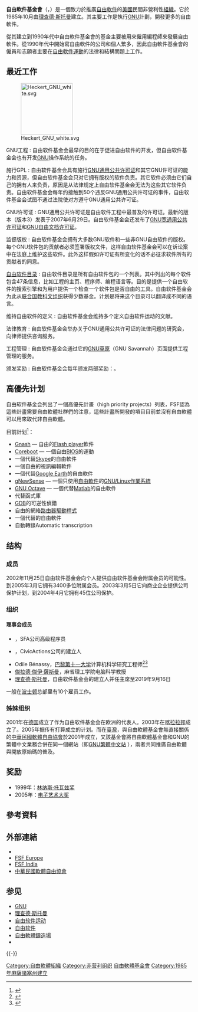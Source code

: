 {{citation style|time=2017-06-05T13:01:43+00:00}}
{{trivia|time=2017-06-05T13:01:43+00:00}}
{{noteTA
| G1 = IT
| G2 =免費牌照
| G3 = PP
| G4 = CR}}
{{Infobox organization
| name                = 自由軟體基金會
| native_name         = Free Software Foundation
| image               = Free Software Foundation logo and wordmark.svg
| image_border        =
| size                = 250px
| caption             =
| map                 =
| msize               =
| mcaption            =
| abbreviation        = FSF
| motto               = 自由软件，自由社会（Free Software, Free Society）
| formation           = {{start date and age|1985|10|04}}<ref>{{cite web|url = http://corp.sec.state.ma.us/CorpWeb/CorpSearch/CorpSummary.aspx?FEIN=042888848&SEARCH_TYPE=1|publisher = Secretary of Commonwealth of Massachusetts|title = Corporations Division Entity Summary for ID Number: 042888848|accessdate = 2014-10-04|archive-date = 2020-10-19|archive-url = https://web.archive.org/web/20201019083941/http://corp.sec.state.ma.us/CorpWeb/CorpSearch/CorpSummary.aspx?FEIN=042888848&SEARCH_TYPE=1|dead-url = no}}</ref>
| extinction          =
| type                = [[501(c)#501(c)(3)|501(c)(3)]] [[非营利组织|非营利组织]]
| status              = 基金会
| purpose             = Educational
| headquarters        = {{美國}}[[馬薩諸塞州|馬薩諸塞州]][[波士頓|波士頓]]
| location            =
| region_served       = 全球
| membership          = 私人和企业赞助人
| language            =
| leader_title        = 主席
| leader_name         = 
| main_organ          =
| parent_organization =
| affiliations        = [[软件自由法律中心|软件自由法律中心]]
| num_staff           = 12<ref>{{cite web |url = https://www.fsf.org/about/staff/ |title = Staff of the Free Software Foundation |accessdate = 2015-01-24 |archive-date = 2012-11-24 |archive-url = https://web.archive.org/web/20121124045543/http://www.fsf.org/about/staff |dead-url = no }}</ref>
| num_volunteers      =
| budget              = $1,136,393 （2014年度）<ref name="IRS Form 990">{{cite web|title=2014 Free Software Foundation IRS Form 990|url=http://static.fsf.org/nosvn/Form990_FY2014.pdf|accessdate=24 November 2015|archive-date=2021-03-04|archive-url=https://web.archive.org/web/20210304224411/https://static.fsf.org/nosvn/Form990_FY2014.pdf|dead-url=no}}</ref>
| remarks             =
| website             = {{official URL}}
}}

'''自由軟件基金會'''（{{lang-en |Free Software Foundation}}，{{lang | en |'''FSF'''}}）是一個致力於推廣[[自由軟件|自由軟件]]的[[美國|美國]]民間非營利性[[组织_(社会学)|組織]]。它於1985年10月由[[理查德·斯托曼|理查德·斯托曼]]建立。其主要工作是執行[[GNU|GNU]]計劃，開發更多的自由軟件。

從其建立到1990年代中自由軟件基金會的基金主要被用來僱用編程師來發展自由軟件。從1990年代中開始寫自由軟件的公司和個人繁多，因此自由軟件基金會的僱員和志願者主要在[[自由軟件運動|自由軟件運動]]的法律和結構問題上工作。

== 最近工作 ==
[[File:Heckert_GNU_white.svg|140px]]
; GNU工程 : 自由软件基金会最早的目的在于促进自由软件的开发，但自由软件基金会也有开发[[GNU|GNU]]操作系统的任务。

; 施行GPL : 自由软件基金会具有施行[[GNU通用公共许可证|GNU通用公共许可证]]和其它GNU许可证的能力和资源，但自由软件基金会只对它拥有版权的软件负责。其它软件必须由它们自己的拥有人来负责，原因是从法律规定上自由软件基金会无法为这些其它软件负责。自由软件基金会每年约接触到50个违反GNU通用公共许可证的事件，自由软件基金会试图不通过法院使对方遵守GNU通用公共许可证。

; GNU许可证 : GNU通用公共许可证是自由软件工程中最普及的许可证。最新的版本（版本3）发表于2007年6月29日。自由软件基金会还发布了[[GNU宽通用公共许可证|GNU宽通用公共许可证]]和[[GNU自由文档许可证|GNU自由文档许可证]]。

; 监督版权 : 自由软件基金会拥有大多数GNU软件和一些非GNU自由软件的版权。每个GNU软件包的贡献者必须签署版权文件，这样自由软件基金会可以在诉讼案中在法庭上维护这些软件。此外这样假如许可证有所变化的话不必征求软件所有的贡献者的同意。

; [[自由软件目录|自由软件目录]] : 自由软件目录是所有自由软件包的一个列表。其中列出的每个软件包含47条信息，比如工程的主页、程序师、编程语言等。目的是提供一个自由软件的搜索引擎和为用户提供一个检查一个软件包是否自由的工具。自由软件基金会为此从[[联合国教科文组织|联合国教科文组织]]获得少数基金。计划是将来这个目录可以翻译成不同的语言。

; 维持自由软件的定义 : 自由软件基金会维持多个定义自由软件运动的文献。

; 法律教育 : 自由软件基金会举办关于GNU通用公共许可证的法律问题的研究会，向律师提供咨询服务。

; 工程管理 : 自由软件基金会通过它的[[GNU草原|GNU草原]]（GNU Savannah）页面提供工程管理的服务。

; 颁发奖励 : 自由软件基金会每年颁发两部奖励：{{link-en|自由软件进步大奖和社会福利自由软件奖励|Free Software Award for Projects of Social Benefit}}。

== 高優先计划 ==
自由软件基金会列出了一個高優先計畫（high priority projects）列表，FSF認為這些計畫需要自由軟體社群們的注意，這些計畫所開發的項目目前並沒有自由軟體可以用來取代非自由軟體。

目前計划<ref>{{cite web|url=http://www.fsf.org/campaigns/priority-projects/|title=High Priority Free Software Projects  — Free Software Foundation — working together for free software|work=www.fsf.org|access-date=2013-03-24|archive-date=2011-08-21|archive-url=https://www.webcitation.org/617AkiBI9?url=http://www.fsf.org/campaigns/priority-projects/|dead-url=no}}</ref>：

* [[Gnash|Gnash]] — 自由的[[Flash_player|Flash player]]軟件
* [[Coreboot|Coreboot]] — 一個自由[[BIOS|BIOS]]的運動
* 一個代替[[Skype|Skype]]的自由軟件
* 一個自由的視訊編輯軟件
* 一個代替[[Google_Earth|Google Earth]]的自由軟件
* [[gNewSense|gNewSense]] — 一個只使用[[自由軟件|自由軟件]]的[[GNU/Linux|GNU/Linux]][[作業系統|作業系統]]
* [[GNU_Octave|GNU Octave]] — 一個代替[[Matlab|Matlab]]的自由軟件
* 代替{{tsl|en|OpenDWG|OpenDWG}}函式庫
* [[GDB|GDB]]的可逆性偵錯
* 自由的網絡[[路由器|路由器]][[驅動程式|驅動程式]]
* 一個代替{{tsl|en|Oracle Forms|Oracle Forms}}的自由軟件
* 自動轉錄Automatic transcription

== 结构 ==
=== 成员 ===
2002年11月25日自由软件基金会向个人提供自由软件基金会附属会员的可能性。到2005年3月它拥有3400多位附属会员。2003年3月5日它向商业企业提供公司保护计划，到2004年4月它拥有45位公司保护。

=== 组织 ===
==== 理事会成员 ====
* {{en-link|Geoffrey Knauth}}，SFA公司高级程序员
* {{link-en|亨利·普乐|Henry Poole (technologist)}}，CivicActions公司的建立人
* Odile Bénassy，[[巴黎第十一大学|巴黎第十一大学]]计算机科学研究工程师<ref>{{Cite web|title=Laboratoire de Recherche en Informatique|url=https://www.lri.fr/membre.php?mb=2529|access-date=2020-08-08|website=www.lri.fr}}</ref><ref>{{Cite web|title=Geoffrey Knauth elected Free Software Foundation president; Odile Bénassy joins the board — Free Software Foundation — working together for free software|url=https://www.fsf.org/news/geoffrey-knauth-elected-free-software-foundation-president-odile-benassy-joins-the-board|access-date=2020-08-08|website=www.fsf.org}}</ref>
* [[傑拉德·傑伊·薩斯曼|傑拉德·傑伊·薩斯曼]]，麻省理工学院电脑科学教授
* [[理查德·斯托曼|理查德·斯托曼]]，自由软件基金会的建立人并任主席至2019年9月16日
一般在[[波士顿|波士顿]]总部里有10个雇员工作。

=== 姊妹组织 ===
2001年在[[德国|德国]]成立了{{link-en|欧洲自由软件基金会|Free Software Foundation Europe}}作为自由软件基金会在欧洲的代表人。2003年在[[喀拉拉邦|喀拉拉邦]]成立了{{link-en|印度自由软件基金会|Free Software Foundation of India}}。2005年据传有打算成立{{link-en|拉丁美洲自由软件基金会|Free Software Foundation Latin America}}的计划。而在[[臺灣|臺灣]]，與自由軟體基金會無直接關係的[[中華民國軟體自由協會|中華民國軟體自由協會]]於2001年成立，又該基金會將自由軟體基金會和GNU的繁體中文業務合併在同一個網站（即[http://www.gnu.org/home.zh-tw.html GNU繁體中文站] {{Wayback|url=http://www.gnu.org/home.zh-tw.html |date=20210504123229 }}），兩者共同推廣自由軟體與開放原始碼的普及。

== 奖励 ==
* 1999年：[[林纳斯·托瓦兹奖|林纳斯·托瓦兹奖]]
* 2005年：[[电子艺术大奖|电子艺术大奖]]

==參考資料==
<references></references>

==外部連結==
*{{Official website}}
*[http://www.fsfeurope.org FSF Europe] {{Wayback|url=http://www.fsfeurope.org/ |date=20090214004633 }}
*[https://web.archive.org/web/20080705212713/http://www.fsf.org.in./ FSF India]
*[http://www.slat.org 中華民國軟體自由協會] {{Wayback|url=http://www.slat.org/ |date=20210307235136 }}

== 参见 ==
{{Portal box|自由軟體}}
*[[GNU|GNU]]
*[[理查德·斯托曼|理查德·斯托曼]]
*[[自由软件运动|自由软件运动]]
*[[自由软件|自由软件]]
*[[自由軟體鑄造場|自由軟體鑄造場]]
*{{link-en|自由编程联盟|League for Programming Freedom}}

{{-}}
{{知识产权激进主义}}
{{GNU}}
{{FOSS}}
{{Open navbox}}

[[Category:自由軟體組織|Category:自由軟體組織]]
[[Category:非营利组织|Category:非营利组织]]
[[Category:自由軟體基金會|]]
[[Category:1985年麻薩諸塞州建立|Category:1985年麻薩諸塞州建立]]